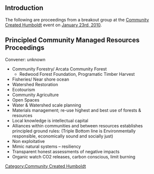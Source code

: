 {{TOCright}}
==Introduction==
The following are proceedings from a breakout group at the [[Community Created Humboldt]] event on [[Community_Created_Humboldt/Jan_23_10|January 23rd, 2010]].


[[Category:Community Created Humboldt]]

==Principled Community Managed Resources Proceedings==
Convener: unknown

*Community Forestry/ Arcata Community Forest 
**	Redwood Forest Foundation, Programatic Timber Harvest
*Fisheries/ Near shore ocean
*Watershed Restoration
*Ecotourism
*Community Agriculture
*Open Spaces
*Water & Watershed scale planning
*Materials management; re-use highest and best use of forests & resources
*Local knowledge is intellectual capital
*Alliances within communities and between resources establishes principled ground rules: (Triple Bottom line is Environmentally responsible, economically sound and socially just)
*Non exploitative
*Mimic natural systems – resiliency
*Transparent honest assessments of negative impacts
*Organic watch CO2 releases, carbon conscious, limit burning